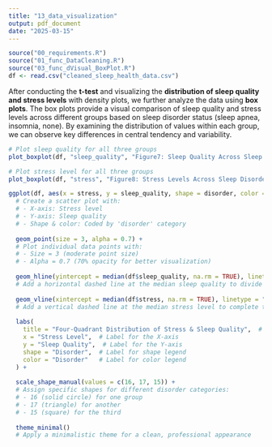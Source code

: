 ```yaml
---
title: "13_data_visualization"
output: pdf_document
date: "2025-03-15"
---
```


```r
source("00_requirements.R")
source("01_func_DataCleaning.R")
source("03_func_dVisual_BoxPlot.R")
df <- read.csv("cleaned_sleep_health_data.csv")
```
After conducting the **t-test** and visualizing the **distribution of sleep quality and stress levels** with density plots, we further analyze the data using **box plots**. 
The box plots provide a visual comparison of sleep quality and stress levels across different groups based on sleep disorder status (sleep apnea, insomnia, none). By examining the distribution of values within each group, we can observe key differences in central tendency and variability.

```r
# Plot sleep quality for all three groups
plot_boxplot(df, "sleep_quality", "Figure7: Sleep Quality Across Sleep Disorders")

# Plot stress level for all three groups
plot_boxplot(df, "stress", "Figure8: Stress Levels Across Sleep Disorders")
```


```r
ggplot(df, aes(x = stress, y = sleep_quality, shape = disorder, color = disorder)) +  
  # Create a scatter plot with:
  # - X-axis: Stress level
  # - Y-axis: Sleep quality
  # - Shape & color: Coded by 'disorder' category
  
  geom_point(size = 3, alpha = 0.7) +  
  # Plot individual data points with:
  # - Size = 3 (moderate point size)
  # - Alpha = 0.7 (70% opacity for better visualization)
  
  geom_hline(yintercept = median(df$sleep_quality, na.rm = TRUE), linetype = "dashed", color = "black") +  
  # Add a horizontal dashed line at the median sleep quality to divide the plot into quadrants
  
  geom_vline(xintercept = median(df$stress, na.rm = TRUE), linetype = "dashed", color = "black") +  
  # Add a vertical dashed line at the median stress level to complete the four-quadrant separation
  
  labs(
    title = "Four-Quadrant Distribution of Stress & Sleep Quality",  # Set the plot title
    x = "Stress Level",  # Label for the X-axis
    y = "Sleep Quality",  # Label for the Y-axis
    shape = "Disorder",  # Label for shape legend
    color = "Disorder"   # Label for color legend
  ) +
  
  scale_shape_manual(values = c(16, 17, 15)) +  
  # Assign specific shapes for different disorder categories:
  # - 16 (solid circle) for one group
  # - 17 (triangle) for another
  # - 15 (square) for the third
  
  theme_minimal()  
  # Apply a minimalistic theme for a clean, professional appearance

```
